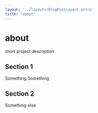 ```yaml
---
layout: '../layouts/BlogPostLayout.astro'
title: "about"
---
```


# about

<div class="text">
        <p class="body-l">
            short project description
        </p>
    </div>

## Section 1
Something Something


## Section 2
Something else
